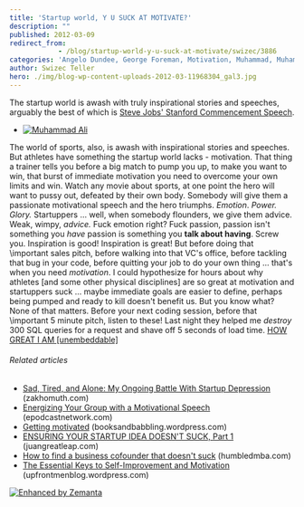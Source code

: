 ```yaml
---
title: 'Startup world, Y U SUCK AT MOTIVATE?'
description: ""
published: 2012-03-09
redirect_from: 
            - /blog/startup-world-y-u-suck-at-motivate/swizec/3886
categories: 'Angelo Dundee, George Foreman, Motivation, Muhammad, Muhammad Ali, Steve Jobs, Sugar Ray Leonard, Uncategorized'
author: Swizec Teller
hero: ./img/blog-wp-content-uploads-2012-03-11968304_gal3.jpg
---
```

The startup world is awash with truly inspirational stories and speeches, arguably the best of which is [Steve Jobs' Stanford Commencement Speech](http://www.youtube.com/watch?v=UF8uR6Z6KLc).

- [![Muhammad Ali](./img/blog-wp-content-uploads-2012-03-11968304_gal3.jpg "Muhammad Ali")](http://www.rottentomatoes.com/celebrity/muhammad_ali)

The world of sports, also, is awash with inspirational stories and speeches. But athletes have something the startup world lacks - motivation. That thing a trainer tells you before a big match to pump you up, to make you want to win, that burst of immediate motivation you need to overcome your own limits and win. Watch any movie about sports, at one point the hero will want to pussy out, defeated by their own body. Somebody will give them a passionate motivational speech and the hero triumphs. _Emotion_. _Power. Glory._ Startuppers ... well, when somebody flounders, we give them advice. Weak, wimpy, _advice._ Fuck emotion right? Fuck passion, passion isn't something you _have_ passion is something you **talk about having**. Screw you. Inspiration is good! Inspiration is great! But before doing that \\important sales pitch, before walking into that VC's office, before tackling that bug in your code, before quitting your job to do your own thing ... that's when you need _motivation_. I could hypothesize for hours about why athletes \[and some other physical disciplines] are so great at motivation and startuppers suck ... maybe immediate goals are easier to define, perhaps being pumped and ready to kill doesn't benefit us. But you know what? None of that matters. Before your next coding session, before that \\important 5 minute pitch, listen to these! Last night they helped me _destroy_ 300 SQL queries for a request and shave off 5 seconds of load time. [HOW GREAT I AM \[unembeddable\]](http://www.youtube.com/watch?v=V6xLYt265ZM "HOW GREAT I AM \[unembeddable]")  

###### Related articles

- [Sad, Tired, and Alone: My Ongoing Battle With Startup Depression](http://zakhomuth.com/sad-tired-and-alone-my-ongoing-battle-with-st-39237) (zakhomuth.com)
- [Energizing Your Group with a Motivational Speech](http://epodcastnetwork.com/energizing-your-group-with-a-motivational-speech/) (epodcastnetwork.com)
- [Getting motivated](http://booksandbabbling.wordpress.com/2012/03/08/getting-motivated/) (booksandbabbling.wordpress.com)
- [ENSURING YOUR STARTUP IDEA DOESN'T SUCK, Part 1](http://juangreatleap.com/2011/12/03/selecting-the-right-lightbulb-evaluating-startup-ideas-part-i/) (juangreatleap.com)
- [How to find a business cofounder that doesn't suck](http://www.humbledmba.com/how-to-find-a-business-cofounder-that-doesnt) (humbledmba.com)
- [The Essential Keys to Self-Improvement and Motivation](http://upfrontmenblog.wordpress.com/2012/03/06/the-essential-keys-to-self-improvement-and-motivation/) (upfrontmenblog.wordpress.com)

[![Enhanced by Zemanta](http://img.zemanta.com/zemified_e.png?x-id=75f57aef-c2be-43cb-93a0-e073cd328e54)](http://www.zemanta.com/ "Enhanced by Zemanta")